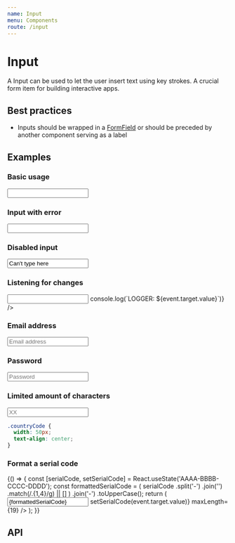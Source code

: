 ```yaml
---
name: Input
menu: Components
route: /input
---
```



# Input

A Input can be used to let the user insert text using key strokes. A crucial form item for building interactive apps.

## Best practices

- Inputs should be wrapped in a [FormField](/form-field) or should be preceded by another component serving as a label

## Examples

### Basic usage

<Playground>
  <Input name="firstname" />
</Playground>

### Input with error

<Playground>
  <Input name="username" isInvalid />
</Playground>

### Disabled input

<Playground>
  <Input name="username" value="Can't type here" isDisabled />
</Playground>

### Listening for changes

<Playground>
  <Input name="logger" onChange={(event) => console.log(`LOGGER: ${event.target.value}`)} />
</Playground>

### Email address

<Playground>
  <Input name="email" placeholder="Email address" type="email" />
</Playground>

### Password

<Playground>
  <Input name="password" placeholder="Password" type="password" />
</Playground>

### Limited amount of characters

<Playground>
  <Input name="countryCode" maxLength={2} className={styles.countryCode} placeholder="XX" />
</Playground>

```css
.countryCode {
  width: 50px;
  text-align: center;
}
```

### Format a serial code

<Playground>
  {() => {
    const [serialCode, setSerialCode] = React.useState('AAAA-BBBB-CCCC-DDDD');
    const formattedSerialCode = (
      serialCode
        .split('-')
        .join('')
        .match(/.{1,4}/g) || []
    )
      .join('-')
      .toUpperCase();
    return (
      <Input
        name="serialCode"
        value={formattedSerialCode}
        onChange={(event) => setSerialCode(event.target.value)}
        maxLength={19}
      />
    );
  }}
</Playground>

## API

<Props of={Input} />
